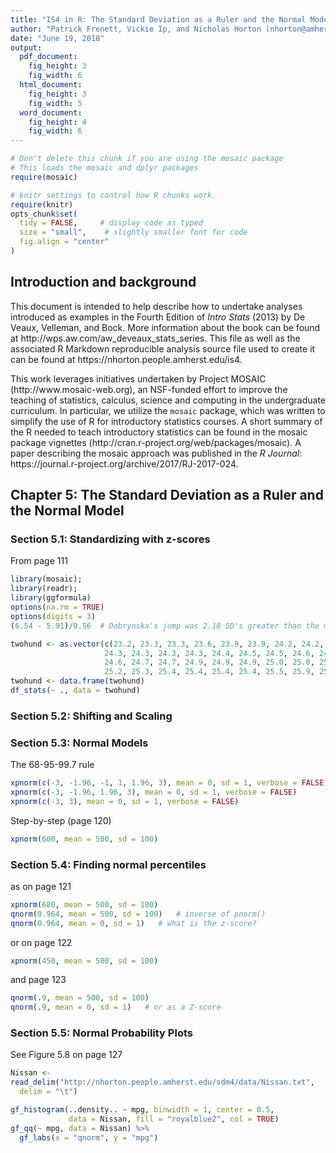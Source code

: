 ```yaml
---
title: "IS4 in R: The Standard Deviation as a Ruler and the Normal Model (Chapter 5)"
author: "Patrick Frenett, Vickie Ip, and Nicholas Horton (nhorton@amherst.edu)"
date: "June 19, 2018"
output: 
  pdf_document:
    fig_height: 3
    fig_width: 6
  html_document:
    fig_height: 3
    fig_width: 5
  word_document:
    fig_height: 4
    fig_width: 6
---
```



```r
# Don't delete this chunk if you are using the mosaic package
# This loads the mosaic and dplyr packages
require(mosaic)
```

```r
# knitr settings to control how R chunks work.
require(knitr)
opts_chunk$set(
  tidy = FALSE,     # display code as typed
  size = "small",    # slightly smaller font for code
  fig.align = "center"
)
```

## Introduction and background 

This document is intended to help describe how to undertake analyses introduced 
as examples in the Fourth Edition of *Intro Stats* (2013) by De Veaux, Velleman, and Bock.
More information about the book can be found at http://wps.aw.com/aw_deveaux_stats_series.  This file as well as the associated R Markdown reproducible analysis source file used to create it can be found at https://nhorton.people.amherst.edu/is4.

This work leverages initiatives undertaken by Project MOSAIC (http://www.mosaic-web.org), an NSF-funded effort to improve the teaching of statistics, calculus, science and computing in the undergraduate curriculum. In particular, we utilize the `mosaic` package, which was written to simplify the use of R for introductory statistics courses. A short summary of the R needed to teach introductory statistics can be found in the mosaic package vignettes (http://cran.r-project.org/web/packages/mosaic). A paper describing the mosaic approach was published in the *R Journal*: https://journal.r-project.org/archive/2017/RJ-2017-024.

## Chapter 5: The Standard Deviation as a Ruler and the Normal Model

### Section 5.1: Standardizing with z-scores

From page 111

```r
library(mosaic); 
library(readr); 
library(ggformula)
options(na.rm = TRUE)
options(digits = 3)
(6.54 - 5.91)/0.56  # Dobrynska's jump was 2.18 SD's greater than the mean
```

```r
twohund <- as.vector(c(23.2, 23.3, 23.3, 23.6, 23.9, 23.9, 24.2, 24.2, 24.3, 
                     24.3, 24.3, 24.3, 24.3, 24.4, 24.5, 24.5, 24.6, 24.6, 
                     24.6, 24.7, 24.7, 24.9, 24.9, 24.9, 25.0, 25.0, 25.0, 
                     25.2, 25.3, 25.4, 25.4, 25.4, 25.4, 25.5, 25.9, 25.9, 26.1))
twohund <- data.frame(twohund)
df_stats(~ ., data = twohund)
```

### Section 5.2: Shifting and Scaling

### Section 5.3: Normal Models

The 68-95-99.7 rule

```r
xpnorm(c(-3, -1.96, -1, 1, 1.96, 3), mean = 0, sd = 1, verbose = FALSE)
xpnorm(c(-3, -1.96, 1.96, 3), mean = 0, sd = 1, verbose = FALSE)
xpnorm(c(-3, 3), mean = 0, sd = 1, verbose = FALSE)
```

Step-by-step (page 120)

```r
xpnorm(600, mean = 500, sd = 100)
```

### Section 5.4: Finding normal percentiles

as on page 121

```r
xpnorm(680, mean = 500, sd = 100)
qnorm(0.964, mean = 500, sd = 100)   # inverse of pnorm()
qnorm(0.964, mean = 0, sd = 1)   # what is the z-score?
```

or on page 122

```r
xpnorm(450, mean = 500, sd = 100)
```

and page 123

```r
qnorm(.9, mean = 500, sd = 100)
qnorm(.9, mean = 0, sd = 1)   # or as a Z-score
```

### Section 5.5: Normal Probability Plots

See Figure 5.8 on page 127

```r
Nissan <- 
read_delim("http://nhorton.people.amherst.edu/sdm4/data/Nissan.txt",
  delim = "\t")
```

```r
gf_histogram(..density.. ~ mpg, binwidth = 1, center = 0.5, 
             data = Nissan, fill = "royalblue2", col = TRUE)
gf_qq(~ mpg, data = Nissan) %>%
  gf_labs(x = "qnorm", y = "mpg")
```
